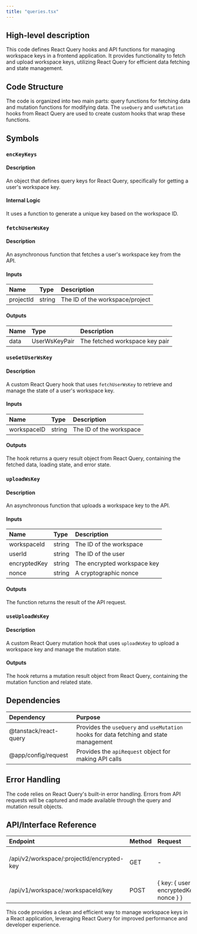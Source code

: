 ```yaml
---
title: "queries.tsx"
---
```


## High-level description
This code defines React Query hooks and API functions for managing workspace keys in a frontend application. It provides functionality to fetch and upload workspace keys, utilizing React Query for efficient data fetching and state management.

## Code Structure
The code is organized into two main parts: query functions for fetching data and mutation functions for modifying data. The `useQuery` and `useMutation` hooks from React Query are used to create custom hooks that wrap these functions.

## Symbols

### `encKeyKeys`
#### Description
An object that defines query keys for React Query, specifically for getting a user's workspace key.

#### Internal Logic
It uses a function to generate a unique key based on the workspace ID.

### `fetchUserWsKey`
#### Description
An asynchronous function that fetches a user's workspace key from the API.

#### Inputs
| Name | Type | Description |
|:-----|:-----|:------------|
| projectId | string | The ID of the workspace/project |

#### Outputs
| Name | Type | Description |
|:-----|:-----|:------------|
| data | UserWsKeyPair | The fetched workspace key pair |

### `useGetUserWsKey`
#### Description
A custom React Query hook that uses `fetchUserWsKey` to retrieve and manage the state of a user's workspace key.

#### Inputs
| Name | Type | Description |
|:-----|:-----|:------------|
| workspaceID | string | The ID of the workspace |

#### Outputs
The hook returns a query result object from React Query, containing the fetched data, loading state, and error state.

### `uploadWsKey`
#### Description
An asynchronous function that uploads a workspace key to the API.

#### Inputs
| Name | Type | Description |
|:-----|:-----|:------------|
| workspaceId | string | The ID of the workspace |
| userId | string | The ID of the user |
| encryptedKey | string | The encrypted workspace key |
| nonce | string | A cryptographic nonce |

#### Outputs
The function returns the result of the API request.

### `useUploadWsKey`
#### Description
A custom React Query mutation hook that uses `uploadWsKey` to upload a workspace key and manage the mutation state.

#### Outputs
The hook returns a mutation result object from React Query, containing the mutation function and related state.

## Dependencies
| Dependency | Purpose |
|:-----------|:--------|
| @tanstack/react-query | Provides the `useQuery` and `useMutation` hooks for data fetching and state management |
| @app/config/request | Provides the `apiRequest` object for making API calls |

## Error Handling
The code relies on React Query's built-in error handling. Errors from API requests will be captured and made available through the query and mutation result objects.

## API/Interface Reference
| Endpoint | Method | Request | Response | Description |
|:---------|:-------|:--------|:---------|:------------|
| /api/v2/workspace/:projectId/encrypted-key | GET | - | UserWsKeyPair | Fetches the user's workspace key |
| /api/v1/workspace/:workspaceId/key | POST | { key: { userId, encryptedKey, nonce } } | - | Uploads a workspace key |

This code provides a clean and efficient way to manage workspace keys in a React application, leveraging React Query for improved performance and developer experience.